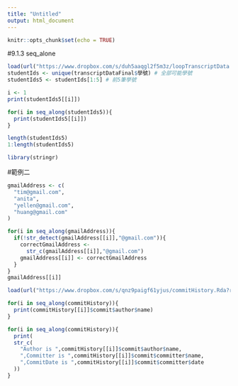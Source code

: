 ```yaml
---
title: "Untitled"
output: html_document
---
```


```r
knitr::opts_chunk$set(echo = TRUE)
```

#9.1.3 seq_alone
```r
load(url("https://www.dropbox.com/s/duh5aaqgl2f5m3z/loopTranscriptData.Rda?raw=1"))
studentIds <- unique(transcriptDataFinal$學號) # 全部可能學號
studentIds5 <- studentIds[1:5] # 前5筆學號
```

```r
i <- 1
print(studentIds5[[i]])
```


```r
for(i in seq_along(studentIds5)){
  print(studentIds5[[i]])
}
```

```r
length(studentIds5)
1:length(studentIds5)
```

```r
library(stringr)
```
#範例二
```r
gmailAddress <- c(
  "tim@gmail.com",
  "anita",
  "yellen@gmail.com",
  "huang@gmail.com"
)
```

```r
for(i in seq_along(gmailAddress)){
  if(!str_detect(gmailAddress[[i]],"@gmail.com")){
    correctGmailAddress <-
      str_c(gmailAddress[[i]],"@gmail.com")
    gmailAddress[[i]] <- correctGmailAddress
  }
}
gmailAddress[[i]]
```

```r
load(url("https://www.dropbox.com/s/qnz9paigf61yjus/commitHistory.Rda?raw=1"))
```

```r
for(i in seq_along(commitHistory)){
  print(commitHistory[[i]]$commit$author$name)
}
```

```r
for(i in seq_along(commitHistory)){
  print(
  str_c(
    "Author is ",commitHistory[[i]]$commit$author$name,
    ",Committer is ",commitHistory[[i]]$commit$committer$name,
    ",CommitDate is ",commitHistory[[i]]$commit$committer$date
  ))
}
```

